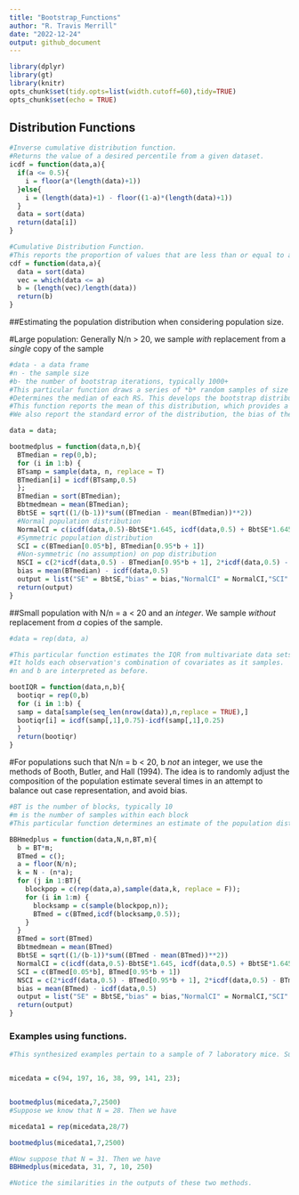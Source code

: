 ```yaml
---
title: "Bootstrap_Functions"
author: "R. Travis Merrill"
date: "2022-12-24"
output: github_document
---
```


```r
library(dplyr)
library(gt)
library(knitr)
opts_chunk$set(tidy.opts=list(width.cutoff=60),tidy=TRUE)
opts_chunk$set(echo = TRUE)
```

## Distribution Functions 

```r
#Inverse cumulative distribution function.
#Returns the value of a desired percentile from a given dataset. 
icdf = function(data,a){
  if(a <= 0.5){
    i = floor(a*(length(data)+1))
  }else{
    i = (length(data)+1) - floor((1-a)*(length(data)+1))
  }
  data = sort(data)
  return(data[i])
}
```

```r
#Cumulative Distribution Function.
#This reports the proportion of values that are less than or equal to a given value.
cdf = function(data,a){
  data = sort(data)
  vec = which(data <= a)
  b = (length(vec)/length(data))
  return(b)
}
```

##Estimating the population distribution when considering population size. 
<br>

#Large population: Generally N/n > 20, we sample *with* replacement from a *single* copy of the sample
```r

#data - a data frame
#n - the sample size 
#b- the number of bootstrap iterations, typically 1000+
#This particular function draws a series of *b* random samples of size *n* from the original sample data and
#Determines the median of each RS. This develops the bootstrap distribution of the population median.
#This function reports the mean of this distribution, which provides a statistically sound estimate of the unknown population median. 
#We also report the standard error of the distribution, the bias of the estimator, and Normal, Symetrric, and Non-Symetric confidence intervals of the estimate. 

data = data;

bootmedplus = function(data,n,b){
  BTmedian = rep(0,b);
  for (i in 1:b) {
  BTsamp = sample(data, n, replace = T)
  BTmedian[i] = icdf(BTsamp,0.5)
  };
  BTmedian = sort(BTmedian);
  Bbtmedmean = mean(BTmedian);
  BbtSE = sqrt((1/(b-1))*sum((BTmedian - mean(BTmedian))**2))
  #Normal population distribution
  NormalCI = c(icdf(data,0.5)-BbtSE*1.645, icdf(data,0.5) + BbtSE*1.645)
  #Symmetric population distribution 
  SCI = c(BTmedian[0.05*b], BTmedian[0.95*b + 1])
  #Non-symmetric (no assumption) on pop distribution 
  NSCI = c(2*icdf(data,0.5) - BTmedian[0.95*b + 1], 2*icdf(data,0.5) - BTmedian[0.05*b])
  bias = mean(BTmedian) - icdf(data,0.5)
  output = list("SE" = BbtSE,"bias" = bias,"NormalCI" = NormalCI,"SCI" = SCI,"NSCI" = NSCI)
  return(output)
}
```

##Small population with N/n = a < 20 and an *integer*. We sample *without* replacement from *a* copies of the sample. 
```r

#data = rep(data, a)

#This particular function estimates the IQR from multivariate data sets.
#It holds each observation's combination of covariates as it samples. 
#n and b are interpreted as before.

bootIQR = function(data,n,b){
  bootiqr = rep(0,b)
  for (i in 1:b) {
  samp = data[sample(seq_len(nrow(data)),n,replace = TRUE),]
  bootiqr[i] = icdf(samp[,1],0.75)-icdf(samp[,1],0.25)
  }
  return(bootiqr)
}

```

#For populations such that N/n = b < 20, b *not* an integer, we use the methods of Booth, Butler, and Hall (1994). The idea is to randomly adjust the composition of the population estimate several times in an attempt to balance out case representation, and avoid bias. 

```r
#BT is the number of blocks, typically 10
#m is the number of samples within each block 
#This particular function determines an estimate of the population distribution of medians, and returns variase statistics and confidence intervals. 

BBHmedplus = function(data,N,n,BT,m){
  b = BT*m;
  BTmed = c();
  a = floor(N/n);
  k = N - (n*a);
  for (j in 1:BT){
    blockpop = c(rep(data,a),sample(data,k, replace = F));
    for (i in 1:m) {
      blocksamp = c(sample(blockpop,n));
      BTmed = c(BTmed,icdf(blocksamp,0.5));
    }
  }
  BTmed = sort(BTmed)
  Bbtmedmean = mean(BTmed)
  BbtSE = sqrt((1/(b-1))*sum((BTmed - mean(BTmed))**2))
  NormalCI = c(icdf(data,0.5)-BbtSE*1.645, icdf(data,0.5) + BbtSE*1.645)
  SCI = c(BTmed[0.05*b], BTmed[0.95*b + 1])
  NSCI = c(2*icdf(data,0.5) - BTmed[0.95*b + 1], 2*icdf(data,0.5) - BTmed[0.05*b])
  bias = mean(BTmed) - icdf(data,0.5)
  output = list("SE" = BbtSE,"bias" = bias,"NormalCI" = NormalCI,"SCI" = SCI,"NSCI" = NSCI)
  return(output)
}

```


### Examples using functions.   

```r
#This synthesized examples pertain to a sample of 7 laboratory mice. Suppose these scores pertain to the post surgery survival time, in days, of mice after given pre-surgical treatment.


micedata = c(94, 197, 16, 38, 99, 141, 23);


bootmedplus(micedata,7,2500)
#Suppose we know that N = 28. Then we have 

micedata1 = rep(micedata,28/7)

bootmedplus(micedata1,7,2500)

#Now suppose that N = 31. Then we have 
BBHmedplus(micedata, 31, 7, 10, 250)

#Notice the similarities in the outputs of these two methods. 
```

